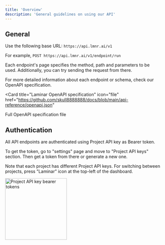 ```yaml
---
title: 'Overview'
description: 'General guidelines on using our API'
---
```


## General

Use the following base URL: `https://api.lmnr.ai/v1`

For example, `POST https://api.lmnr.ai/v1/endpoint/run`

Each endpoint's page specifies the method, path and parameters to be used. Additionally, you can try sending the request from there.

For more detailed information about each endpoint or schema, check our OpenAPI specification.

<Card
  title="Laminar OpenAPI specification"
  icon="file"
  href="https://github.com/skull8888888/docs/blob/main/api-reference/openapi.json"
>
  Full OpenAPI specification file
</Card>

## Authentication

All API endpoints are authenticated using Project API key as Bearer token.

To get the token, go to "settings" page and move to "Project API keys" section. Then get a token from there or generate a new one.

Note that each project has different Project API keys. For switching between projects, press "Laminar" icon at the top-left of the dashboard.

<img height="200" src="/images/api-reference/project-api-key.png" alt="Project API key bearer tokens" />
